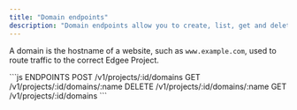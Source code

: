 ```yaml
---
title: "Domain endpoints"
description: "Domain endpoints allow you to create, list, get and delete Domains for a project."
---
```


A domain is the hostname of a website, such as `www.example.com`, used to route traffic to the correct Edgee Project.


<RequestExample>
```js ENDPOINTS
POST /v1/projects/:id/domains
GET /v1/projects/:id/domains/:name
DELETE /v1/projects/:id/domains/:name 
GET /v1/projects/:id/domains
```
</RequestExample>


<Snippet file="edgee-sdk.mdx" />
